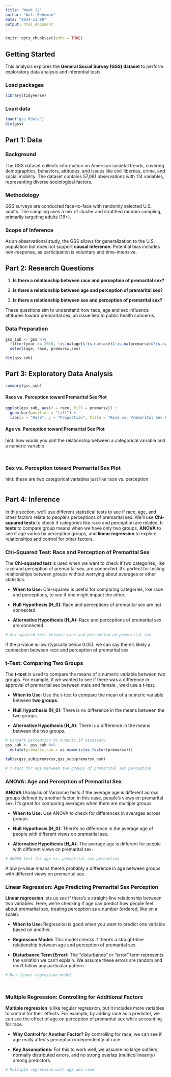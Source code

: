 ```yaml
---
title: "Week 12"
author: "Wali Reheman"
date: "2024-11-09"
output: html_document
---
```


```r
knitr::opts_chunk$set(echo = TRUE)
```

## Getting Started

This analysis explores the **General Social Survey (GSS) dataset** to perform exploratory data analysis and inferential tests.

### Load packages

```r
library(tidyverse)
```

### Load data

```r
load("gss.Rdata")
dim(gss)

```

## Part 1: Data

### Background

The GSS dataset collects information on American societal trends, covering demographics, behaviors, attitudes, and issues like civil liberties, crime, and social mobility. The dataset contains 57,061 observations with 114 variables, representing diverse sociological factors.

### Methodology

GSS surveys are conducted face-to-face with randomly selected U.S. adults. The sampling uses a mix of cluster and stratified random sampling, primarily targeting adults (18+).

### Scope of Inference

As an observational study, the GSS allows for generalization to the U.S. population but does not support **causal inference.** Potential bias includes non-response, as participation is voluntary and time-intensive.

## Part 2: Research Questions

1.  **Is there a relationship between race and perception of premarital sex?**

2.  **Is there a relationship between age and perception of premarital sex?**

3.  **Is there a relationship between sex and perception of premarital sex?**

These questions aim to understand how race, age and sex influence attitudes toward premarital sex, an issue tied to public health concerns.

### Data Preparation

```r
gss_sub <- gss %>% 
  filter(year >= 2010, !is.na(age)&!is.na(race)&!is.na(premarsx)&!is.na(sex)) %>% 
  select(age, race, premarsx,sex)

dim(gss_sub)

```

## Part 3: Exploratory Data Analysis

```r
summary(gss_sub)

```

#### Race vs. Perception toward Premarital Sex Plot

```r
ggplot(gss_sub, aes(x = race, fill = premarsx)) + 
  geom_bar(position = "fill") + 
  labs(x = "Race", y = "Proportion", title = "Race vs. Premarital Sex Perception")

```

#### Age vs. Perception toward Premarital Sex Plot

hint: how would you plot the relationship between a categorical variable and a numeric variable

```r



```

```r


```

### Sex vs. Perception toward Premarital Sex Plot

hint: these are two categorical variables just like race vs. perception

```r

```

## Part 4: Inference

In this section, we'll use different statistical tests to see if race, age, and other factors relate to people's perceptions of premarital sex. We'll use **Chi-squared tests** to check if categories like race and perception are related, **t-tests** to compare group means when we have only two groups, **ANOVA** to see if age varies by perception groups, and **linear regression** to explore relationships and control for other factors.

### Chi-Squared Test: Race and Perception of Premarital Sex

The **Chi-squared test** is used when we want to check if two categories, like race and perception of premarital sex, are connected. It's perfect for testing relationships between groups without worrying about averages or other statistics.

-   **When to Use:** Chi-squared is useful for comparing categories, like race and perceptions, to see if one might impact the other.

-   **Null Hypothesis (H_0):** Race and perceptions of premarital sex are not connected.

-   **Alternative Hypothesis (H_A):** Race and perceptions of premarital sex are connected.

```r
# Chi-squared test between race and perception on premarital sex


```

If the p-value is low (typically below 0.05), we can say there's likely a connection between race and perception of premarital sex.

### t-Test: Comparing Two Groups

The **t-test** is used to compare the means of a numeric variable between two groups. For example, if we wanted to see if there was a difference in approval of premarital sex between male and female , we'd use a t-test.

-   **When to Use**: Use the t-test to compare the mean of a numeric variable between **two groups**.

-   **Null Hypothesis (H_0)**: There is no difference in the means between the two groups.

-   **Alternative Hypothesis (H_A)**: There is a difference in the means between the two groups.

```r

# Convert perception to numeric if necessary
gss_sub <- gss_sub %>%
  mutate(premarsx_num = as.numeric(as.factor(premarsx)))

table(gss_sub$premarsx,gss_sub$premarsx_num)

# t-test for age between two groups of premarital sex perception

```

### ANOVA: Age and Perception of Premarital Sex

**ANOVA** (Analysis of Variance) tests if the average age is different across groups defined by another factor, in this case, people's views on premarital sex. It's great for comparing averages when there are multiple groups.

-   **When to Use:** Use ANOVA to check for differences in averages across groups.

-   **Null Hypothesis (H_0):** There's no difference in the average age of people with different views on premarital sex.

-   **Alternative Hypothesis (H_A):** The average age is different for people with different views on premarital sex.

```r
# ANOVA test for age vs. premarital sex perception


```

A low p-value means there's probably a difference in age between groups with different views on premarital sex.

### Linear Regression: Age Predicting Premarital Sex Perception

**Linear regression** lets us see if there's a straight-line relationship between two variables. Here, we're checking if age can predict how people feel about premarital sex, treating perception as a number (ordered, like on a scale).

-   **When to Use:** Regression is good when you want to predict one variable based on another.

-   **Regression Model:** This model checks if there's a straight-line relationship between age and perception of premarital sex.

-   **Disturbance Term (Error):** The "disturbance" or "error" term represents the variation we can't explain. We assume these errors are random and don't follow any particular pattern.

```r

# Run linear regression model




```

### Multiple Regression: Controlling for Additional Factors

**Multiple regression** is like regular regression, but it includes more variables to control for their effects. For example, by adding race as a predictor, we can see the effect of age on perception of premarital sex while accounting for race.

-   **Why Control for Another Factor?** By controlling for race, we can see if age really affects perception independently of race.

-   **Key Assumptions:** For this to work well, we assume no large outliers, normally distributed errors, and no strong overlap (multicollinearity) among predictors.

```r
# Multiple regression with age and race


```
